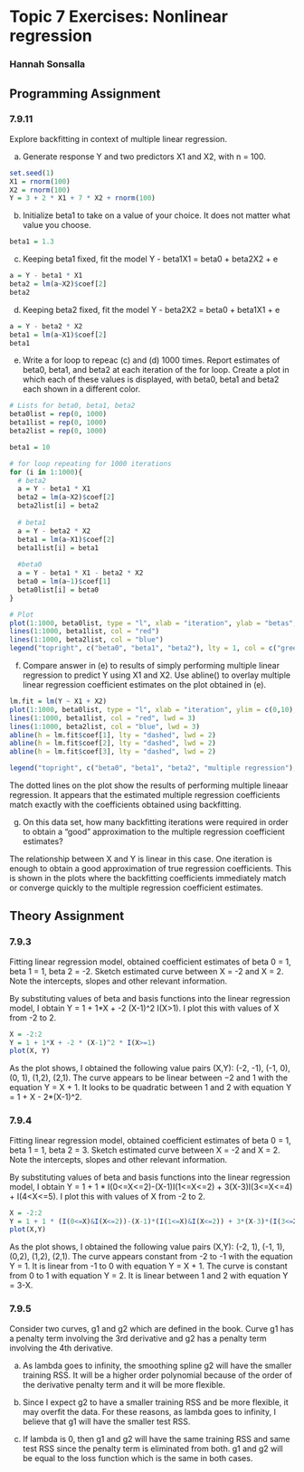 # Topic 7 Exercises: Nonlinear regression

### Hannah Sonsalla

## Programming Assignment
### 7.9.11

Explore backfitting in context of multiple linear regression.

a) Generate response Y and two predictors X1 and X2, with n = 100.
```r
set.seed(1)
X1 = rnorm(100)
X2 = rnorm(100)
Y = 3 + 2 * X1 + 7 * X2 + rnorm(100)
```

b) Initialize beta1 to take on a value of your choice.  It does not matter what value you choose.
```r
beta1 = 1.3
```

c) Keeping beta1 fixed, fit the model Y - beta1X1 = beta0 + beta2X2 + e
```r
a = Y - beta1 * X1
beta2 = lm(a~X2)$coef[2]
beta2
```

d) Keeping beta2 fixed, fit the model Y - beta2X2 = beta0 + beta1X1 + e
```r
a = Y - beta2 * X2
beta1 = lm(a~X1)$coef[2]
beta1
```

e) Write a for loop to repeac (c) and (d) 1000 times.  Report estimates of beta0, beta1, and beta2 at each iteration of the for loop.  Create a plot in which each of these values is displayed, with beta0, beta1 and beta2 each shown in a different color.
```r
# Lists for beta0, beta1, beta2
beta0list = rep(0, 1000)
beta1list = rep(0, 1000)
beta2list = rep(0, 1000) 

beta1 = 10

# for loop repeating for 1000 iterations
for (i in 1:1000){
  # beta2
  a = Y - beta1 * X1
  beta2 = lm(a~X2)$coef[2]
  beta2list[i] = beta2
  
  # beta1
  a = Y - beta2 * X2
  beta1 = lm(a~X1)$coef[2]
  beta1list[i] = beta1
  
  #beta0
  a = Y - beta1 * X1 - beta2 * X2
  beta0 = lm(a~1)$coef[1]
  beta0list[i] = beta0
}
```

```r
# Plot
plot(1:1000, beta0list, type = "l", xlab = "iteration", ylab = "betas", col = "green", ylim = c(0,10))
lines(1:1000, beta1list, col = "red")
lines(1:1000, beta2list, col = "blue")
legend("topright", c("beta0", "beta1", "beta2"), lty = 1, col = c("green", "red", "blue"))

```

f) Compare answer in (e) to results of simply performing multiple linear regression to predict Y using X1 and X2.  Use abline() to overlay multiple linear regression coefficient estimates on the plot obtained in (e).
```r
lm.fit = lm(Y ~ X1 + X2)
plot(1:1000, beta0list, type = "l", xlab = "iteration", ylim = c(0,10), ylab = "betas", col = "green", lwd = 3)
lines(1:1000, beta1list, col = "red", lwd = 3)
lines(1:1000, beta2list, col = "blue", lwd = 3)
abline(h = lm.fit$coef[1], lty = "dashed", lwd = 2)
abline(h = lm.fit$coef[2], lty = "dashed", lwd = 2)
abline(h = lm.fit$coef[3], lty = "dashed", lwd = 2)

legend("topright", c("beta0", "beta1", "beta2", "multiple regression"), lty = 1, col = c("green", "red", "blue", "black"))
```

The dotted lines on the plot show the results of performing multiple lineaar regression.  It appears that the estimated multiple regression coefficients match exactly with the coefficients obtained using backfitting.

g) On this data set, how many backfitting iterations were required in order to obtain a "good" approximation to the multiple regression coefficient estimates?

The relationship between X and Y is linear in this case.  One iteration is enough to obtain a good approximation of true regression coefficients.  This is shown in the plots where the backfitting coefficients immediately match or converge quickly to the multiple regression coefficient estimates.

## Theory Assignment
### 7.9.3

Fitting linear regression model, obtained coefficient estimates of beta 0 = 1, beta 1 = 1, beta 2 = -2.  Sketch estimated curve between X = -2 and X = 2.  Note the intercepts, slopes and other relevant information.

By substituting values of beta and basis functions into the linear regression model, I obtain Y = 1 + 1*X + -2 (X-1)^2 I(X>1).  I plot this with values of X from -2 to 2.
```r
X = -2:2
Y = 1 + 1*X + -2 * (X-1)^2 * I(X>=1)
plot(X, Y)
```

As the plot shows, I obtained the following value pairs (X,Y): (-2, -1), (-1, 0), (0, 1), (1,2), (2,1).  The curve appears to be linear between −2 and 1 with the equation Y = X + 1.  It looks to be quadratic between 1 and 2 with equation Y = 1 + X - 2*(X-1)^2.

### 7.9.4

Fitting linear regression model, obtained coefficient estimates of beta 0 = 1, beta 1 = 1, beta 2 = 3.  Sketch estimated curve between X = -2 and X = 2.  Note the intercepts, slopes and other relevant information.

By substituting values of beta and basis functions into the linear regression model, I obtain Y = 1 + 1 * I(0<=X<=2)-(X-1)I(1<=X<=2) + 3(X-3)I(3<=X<=4) + I(4<X<=5).  I plot this with values of X from -2 to 2.
```r
X = -2:2
Y = 1 + 1 * (I(0<=X)&I(X<=2))-(X-1)*(I(1<=X)&I(X<=2)) + 3*(X-3)*(I(3<=X)&I(X<=4)) + (I(4<X)& I(X<=5))
plot(X,Y)
```

As the plot shows, I obtained the following value pairs (X,Y): (-2, 1), (-1, 1), (0,2), (1,2), (2,1).  The curve appears constant from -2 to -1 with the equation Y = 1.  It is linear from -1 to 0 with equation Y = X + 1.  The curve is constant from 0 to 1 with equation Y = 2.  It is linear between 1 and 2 with equation Y = 3-X.


### 7.9.5

Consider two curves, g1 and g2 which are defined in the book.  Curve g1 has a penalty term involving the 3rd derivative and g2 has a penalty term involving the 4th derivative.

a) As lambda goes to infinity, the smoothing spline g2 will have the smaller training RSS. It will be a higher order polynomial because of the order of the derivative penalty term and it will be more flexible.

b) Since I expect g2 to have a smaller training RSS and be more flexible, it may overfit the data.  For these reasons, as lambda goes to infinity, I believe that g1 will have the smaller test RSS.

c)  If lambda is 0, then g1 and g2 will have the same training RSS and same test RSS since the penalty term is eliminated from both.  g1 and g2 will be equal to the loss function which is the same in both cases.
